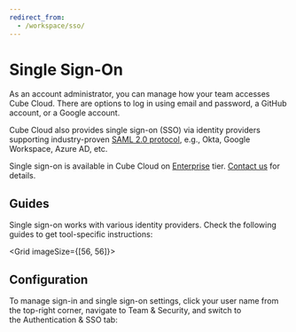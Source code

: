 ```yaml
---
redirect_from:
  - /workspace/sso/
---
```


# Single Sign-On

As an account administrator, you can manage how your team accesses Cube Cloud.
There are options to log in using email and password, a GitHub account, or a
Google account.

Cube Cloud also provides single sign-on (SSO) via identity providers supporting
industry-proven [SAML 2.0 protocol][wiki-saml], e.g., Okta, Google Workspace,
Azure AD, etc.

<SuccessBox>

Single sign-on is available in Cube Cloud on
[Enterprise](https://cube.dev/pricing) tier.
[Contact us](https://cube.dev/contact) for details.

</SuccessBox>

<Diagram
  src="https://ucarecdn.com/e3b3bce2-117e-4cbc-b516-c71b51b98888/"
  style="border: 0;"
/>

## Guides

Single sign-on works with various identity providers. Check the following guides
to get tool-specific instructions:

<Grid imageSize={[56, 56]}>
  <GridItem
    url="sso/google-workspace"
    imageUrl="https://static.cube.dev/icons/google-cloud.svg"
    title="Google Workspace"
  />
  <GridItem
    url="sso/okta"
    imageUrl="https://static.cube.dev/icons/okta.svg"
    title="Okta"
  />
</Grid>

## Configuration

To manage sign-in and single sign-on settings, click your user name from the
top-right corner, navigate to <Btn>Team & Security</Btn>, and switch to
the <Btn>Authentication & SSO</Btn> tab:

<Screenshot
  alt="Cube Cloud Team Authentication and SSO tab"
  src="https://ucarecdn.com/72248967-9b77-4a7e-970c-162b96861e4a/"
/>

[wiki-saml]: https://en.wikipedia.org/wiki/SAML_2.0
